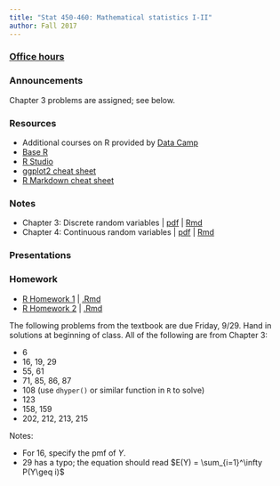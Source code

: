 ```yaml
---
title: "Stat 450-460: Mathematical statistics I-II"
author: Fall 2017 
---
```



### [Office hours](Schedule.html)

### Announcements
Chapter 3 problems are assigned; see below.


### Resources

  * Additional courses on R provided by [Data Camp](https://www.datacamp.com/)
  * [Base R](https://cran.r-project.org/)
  * [R Studio](https://www.rstudio.com/home/)
  * [ggplot2 cheat sheet](https://www.rstudio.com/wp-content/uploads/2015/03/ggplot2-cheatsheet.pdf)  
  * [R Markdown cheat sheet](https://www.rstudio.com/wp-content/uploads/2015/02/rmarkdown-cheatsheet.pdf)



### Notes

 * Chapter 3: Discrete random variables | [pdf](https://www.dropbox.com/s/dez6w5nqgepexs7/Chapter_3-Discrete.pdf?dl=0) | [Rmd](https://www.dropbox.com/s/2w69winr1hza613/Chapter%203-Discrete.Rmd?dl=0)
 * Chapter 4: Continuous random variables | [pdf](https://www.dropbox.com/s/ao4gsywmreh47hz/Chapter4-continuous.pdf?dl=0) | [Rmd](https://www.dropbox.com/s/7rfb8ovsoplfqnr/Chapter4-continuous.Rmd?dl=0)

### Presentations



### Homework

* [R Homework 1](R_HW1.html) | [.Rmd](https://www.dropbox.com/s/4zsa47cr0031429/R_HW1.Rmd?dl=0)
* [R Homework 2](R_HW2.html) | [.Rmd](https://www.dropbox.com/s/8angsdzqcetqbc6/R_HW2.Rmd?dl=0)


The following problems from the textbook are due Friday, 9/29. Hand in solutions at beginning of class.  All of the following are from Chapter 3:

* 6
* 16, 19, 29
* 55, 61
* 71, 85, 86, 87
* 108 (use `dhyper()` or similar function in `R` to solve)
* 123
* 158, 159
* 202, 212, 213, 215

Notes:

* For 16, specify the pmf of $Y$.
* 29 has a typo; the equation should read $E(Y) = \sum_{i=1}^\infty P(Y\geq i)$


